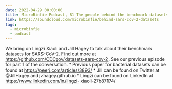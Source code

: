 ```yaml
---
date: 2022-04-29 00:00:00
title: MicroBinfie Podcast, 81 The people behind the benchmark datasets for SARS-CoV-2
link: https://soundcloud.com/microbinfie/behind-sars-cov-2-datasets
tags:
  - microbinfie
  - podcast
---
```

We bring on Lingzi Xiaoli and Jill Hagey to talk about their benchmark
datasets for SARS-CoV-2.  Find out more at
https://github.com/CDCgov/datasets-sars-cov-2.  See our previous
episode for part 1 of the conversation.  * Previous paper for
bacterial datasets can be found at https://peerj.com/articles/3893/ *
Jill can be found on Twitter at @JillHagey and jvhagey.github.io *
Lingzi can be found on LinkedIn at https://www.linkedin.com/in/lingzi-
xiaoli-27b87174/

